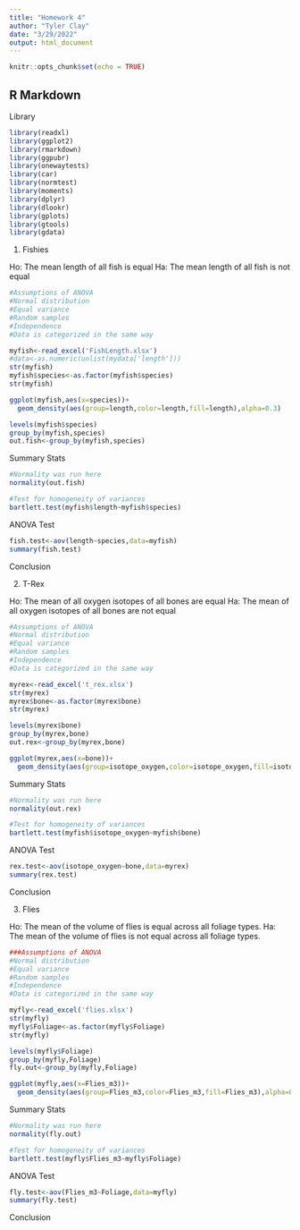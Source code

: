 ---
title: "Homework 4"
author: "Tyler Clay"
date: "3/29/2022"
output: html_document
---

```{r setup, include=FALSE}
knitr::opts_chunk$set(echo = TRUE)
```

## R Markdown


Library

```{r}
library(readxl)
library(ggplot2)
library(rmarkdown)
library(ggpubr)
library(onewaytests)
library(car)
library(normtest)
library(moments)
library(dplyr)
library(dlookr)
library(gplots)
library(gtools)
library(gdata)
```



1) Fishies

Ho: The mean length of all fish is equal
Ha: The mean length of all fish is not equal

```{r}
#Assumptions of ANOVA
#Normal distribution
#Equal variance
#Random samples
#Independence
#Data is categorized in the same way

myfish<-read_excel('FishLength.xlsx')
#data<-as.numeric(unlist(mydata['length']))
str(myfish)
myfish$species<-as.factor(myfish$species)
str(myfish)

ggplot(myfish,aes(x=species))+
  geom_density(aes(group=length,color=length,fill=length),alpha=0.3)

levels(myfish$species)
group_by(myfish,species)
out.fish<-group_by(myfish,species)


```

Summary Stats

```{r}

#Normality was run here
normality(out.fish)

#Test for homogeneity of variances
bartlett.test(myfish$length~myfish$species)

```

ANOVA Test
```{r}

fish.test<-aov(length~species,data=myfish)
summary(fish.test)

```


Conclusion



2) T-Rex

Ho: The mean of all oxygen isotopes of all bones are equal
Ha: The mean of all oxygen isotopes of all bones are not equal 

```{r}

#Assumptions of ANOVA
#Normal distribution
#Equal variance
#Random samples
#Independence
#Data is categorized in the same way

myrex<-read_excel('t_rex.xlsx')
str(myrex)
myrex$bone<-as.factor(myrex$bone)
str(myrex)

levels(myrex$bone)
group_by(myrex,bone)
out.rex<-group_by(myrex,bone)

ggplot(myrex,aes(x=bone))+
  geom_density(aes(group=isotope_oxygen,color=isotope_oxygen,fill=isotope_oxygen),alpha=0.3)

```


Summary Stats

```{r}

#Normality was run here
normality(out.rex)

#Test for homogeneity of variances
bartlett.test(myfish$isotope_oxygen~myfish$bone)

```

ANOVA Test

```{r}

rex.test<-aov(isotope_oxygen~bone,data=myrex)
summary(rex.test)

```



Conclusion



3) Flies

Ho: The mean of the volume of flies is equal across all foliage types. 
Ha: The mean of the volume of flies is not equal across all foliage types.  

```{r}

###Assumptions of ANOVA
#Normal distribution
#Equal variance
#Random samples
#Independence
#Data is categorized in the same way

myfly<-read_excel('flies.xlsx')
str(myfly)
myfly$Foliage<-as.factor(myfly$Foliage)
str(myfly)

levels(myfly$Foliage)
group_by(myfly,Foliage)
fly.out<-group_by(myfly,Foliage)

ggplot(myfly,aes(x=Flies_m3))+
  geom_density(aes(group=Flies_m3,color=Flies_m3,fill=Flies_m3),alpha=0.3)

```


Summary Stats

```{r}

#Normality was run here
normality(fly.out)

#Test for homogeneity of variances
bartlett.test(myfly$Flies_m3~myfly$Foliage)

```

ANOVA Test

```{r}

fly.test<-aov(Flies_m3~Foliage,data=myfly)
summary(fly.test)

```


Conclusion



